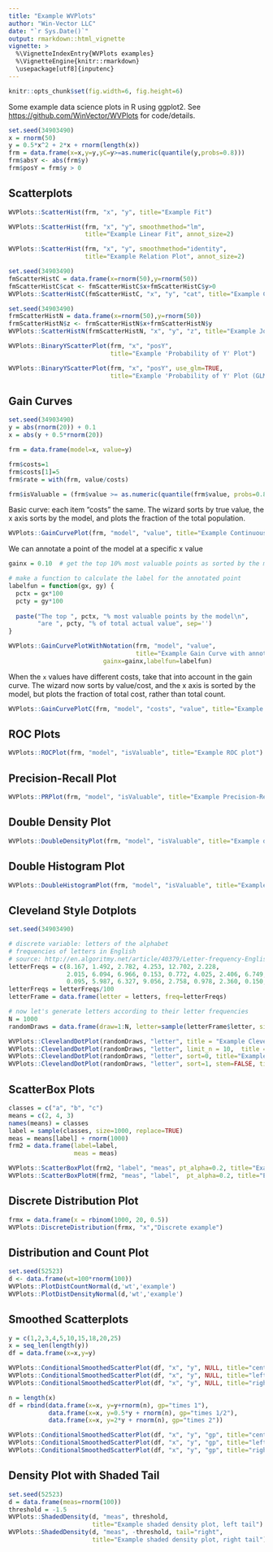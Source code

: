 ```yaml
---
title: "Example WVPlots"
author: "Win-Vector LLC"
date: "`r Sys.Date()`"
output: rmarkdown::html_vignette
vignette: >
  %\VignetteIndexEntry{WVPlots examples}
  %\VignetteEngine{knitr::rmarkdown}
  \usepackage[utf8]{inputenc}
---
```


```r
knitr::opts_chunk$set(fig.width=6, fig.height=6)
```

Some example data science plots in R using ggplot2.  See [https://github.com/WinVector/WVPlots](https://github.com/WinVector/WVPlots) for code/details.

```r
set.seed(34903490)
x = rnorm(50)
y = 0.5*x^2 + 2*x + rnorm(length(x))
frm = data.frame(x=x,y=y,yC=y>=as.numeric(quantile(y,probs=0.8)))
frm$absY <- abs(frm$y)
frm$posY = frm$y > 0

```

## Scatterplots
```r
WVPlots::ScatterHist(frm, "x", "y", title="Example Fit")
```

```r
WVPlots::ScatterHist(frm, "x", "y", smoothmethod="lm", 
                     title="Example Linear Fit", annot_size=2)
```

```r
WVPlots::ScatterHist(frm, "x", "y", smoothmethod="identity", 
                     title="Example Relation Plot", annot_size=2)
```

```r
set.seed(34903490)
fmScatterHistC = data.frame(x=rnorm(50),y=rnorm(50))
fmScatterHistC$cat <- fmScatterHistC$x+fmScatterHistC$y>0
WVPlots::ScatterHistC(fmScatterHistC, "x", "y", "cat", title="Example Conditional Distribution")
```

```r
set.seed(34903490)
frmScatterHistN = data.frame(x=rnorm(50),y=rnorm(50))
frmScatterHistN$z <- frmScatterHistN$x+frmScatterHistN$y
WVPlots::ScatterHistN(frmScatterHistN, "x", "y", "z", title="Example Joint Distribution")
```

```r
WVPlots::BinaryYScatterPlot(frm, "x", "posY", 
                            title="Example 'Probability of Y' Plot")

WVPlots::BinaryYScatterPlot(frm, "x", "posY", use_glm=TRUE, 
                            title="Example 'Probability of Y' Plot (GLM smoothing)")
```

## Gain Curves

```r
set.seed(34903490)
y = abs(rnorm(20)) + 0.1
x = abs(y + 0.5*rnorm(20))

frm = data.frame(model=x, value=y)

frm$costs=1
frm$costs[1]=5
frm$rate = with(frm, value/costs)

frm$isValuable = (frm$value >= as.numeric(quantile(frm$value, probs=0.8)))

```

Basic curve: each item "costs" the same. The wizard sorts by true value, the x axis sorts by the model, and plots the fraction of the total population.

```r
WVPlots::GainCurvePlot(frm, "model", "value", title="Example Continuous Gain Curve")
```

We can annotate a point of the model at a specific x value
```r

gainx = 0.10  # get the top 10% most valuable points as sorted by the model

# make a function to calculate the label for the annotated point
labelfun = function(gx, gy) {
  pctx = gx*100
  pcty = gy*100
  
  paste("The top ", pctx, "% most valuable points by the model\n",
        "are ", pcty, "% of total actual value", sep='')
}

WVPlots::GainCurvePlotWithNotation(frm, "model", "value", 
                                   title="Example Gain Curve with annotation", 
                          gainx=gainx,labelfun=labelfun) 


```

When the `x` values have different costs, take that into account in the gain curve.
The wizard now sorts by value/cost, and the x axis is sorted by the model, but plots the fraction of total cost, rather than total count.

```r
WVPlots::GainCurvePlotC(frm, "model", "costs", "value", title="Example Continuous Gain CurveC")
```


## ROC Plots

```r
WVPlots::ROCPlot(frm, "model", "isValuable", title="Example ROC plot")
```

## Precision-Recall Plot
```r
WVPlots::PRPlot(frm, "model", "isValuable", title="Example Precision-Recall plot")
```

## Double Density Plot
```r
WVPlots::DoubleDensityPlot(frm, "model", "isValuable", title="Example double density plot")
```

## Double Histogram Plot
```r
WVPlots::DoubleHistogramPlot(frm, "model", "isValuable", title="Example double histogram plot")
```


## Cleveland Style Dotplots

```r
set.seed(34903490)

# discrete variable: letters of the alphabet
# frequencies of letters in English
# source: http://en.algoritmy.net/article/40379/Letter-frequency-English
letterFreqs = c(8.167, 1.492, 2.782, 4.253, 12.702, 2.228,
                2.015, 6.094, 6.966, 0.153, 0.772, 4.025, 2.406, 6.749, 7.507, 1.929,
                0.095, 5.987, 6.327, 9.056, 2.758, 0.978, 2.360, 0.150, 1.974, 0.074)
letterFreqs = letterFreqs/100
letterFrame = data.frame(letter = letters, freq=letterFreqs)

# now let's generate letters according to their letter frequencies
N = 1000
randomDraws = data.frame(draw=1:N, letter=sample(letterFrame$letter, size=N, replace=TRUE, prob=letterFrame$freq))

WVPlots::ClevelandDotPlot(randomDraws, "letter", title = "Example Cleveland-style dot plot")
WVPlots::ClevelandDotPlot(randomDraws, "letter", limit_n = 10,  title = "Top 10 most frequent letters")
WVPlots::ClevelandDotPlot(randomDraws, "letter", sort=0, title="Example Cleveland-style dot plot, unsorted")
WVPlots::ClevelandDotPlot(randomDraws, "letter", sort=1, stem=FALSE, title="Example with increasing sort order + coord_flip, no stem") + ggplot2::coord_flip()

```

## ScatterBox Plots

```r
classes = c("a", "b", "c")
means = c(2, 4, 3)
names(means) = classes
label = sample(classes, size=1000, replace=TRUE)
meas = means[label] + rnorm(1000)
frm2 = data.frame(label=label,
                  meas = meas)

WVPlots::ScatterBoxPlot(frm2, "label", "meas", pt_alpha=0.2, title="Example Scatter/Box plot")
WVPlots::ScatterBoxPlotH(frm2, "meas", "label",  pt_alpha=0.2, title="Example Scatter/Box plot")
```

## Discrete Distribution Plot
```r
frmx = data.frame(x = rbinom(1000, 20, 0.5))
WVPlots::DiscreteDistribution(frmx, "x","Discrete example")
```

## Distribution and Count Plot
```r
set.seed(52523)
d <- data.frame(wt=100*rnorm(100))
WVPlots::PlotDistCountNormal(d,'wt','example')
WVPlots::PlotDistDensityNormal(d,'wt','example')
```

## Smoothed Scatterplots
```r
y = c(1,2,3,4,5,10,15,18,20,25)
x = seq_len(length(y))
df = data.frame(x=x,y=y)

WVPlots::ConditionalSmoothedScatterPlot(df, "x", "y", NULL, title="centered smooth, one group")
WVPlots::ConditionalSmoothedScatterPlot(df, "x", "y", NULL, title="left smooth, one group", align="left")
WVPlots::ConditionalSmoothedScatterPlot(df, "x", "y", NULL, title="right smooth, one group", align="right")

n = length(x)
df = rbind(data.frame(x=x, y=y+rnorm(n), gp="times 1"),
           data.frame(x=x, y=0.5*y + rnorm(n), gp="times 1/2"),
           data.frame(x=x, y=2*y + rnorm(n), gp="times 2"))

WVPlots::ConditionalSmoothedScatterPlot(df, "x", "y", "gp", title="centered smooth, multigroup")
WVPlots::ConditionalSmoothedScatterPlot(df, "x", "y", "gp", title="left smooth, multigroup", align="left")
WVPlots::ConditionalSmoothedScatterPlot(df, "x", "y", "gp", title="right smooth, multigroup", align="right")
```


## Density Plot with Shaded Tail

```r
set.seed(52523)
d = data.frame(meas=rnorm(100))
threshold = -1.5
WVPlots::ShadedDensity(d, "meas", threshold, 
                       title="Example shaded density plot, left tail")
WVPlots::ShadedDensity(d, "meas", -threshold, tail="right", 
                       title="Example shaded density plot, right tail")

```
